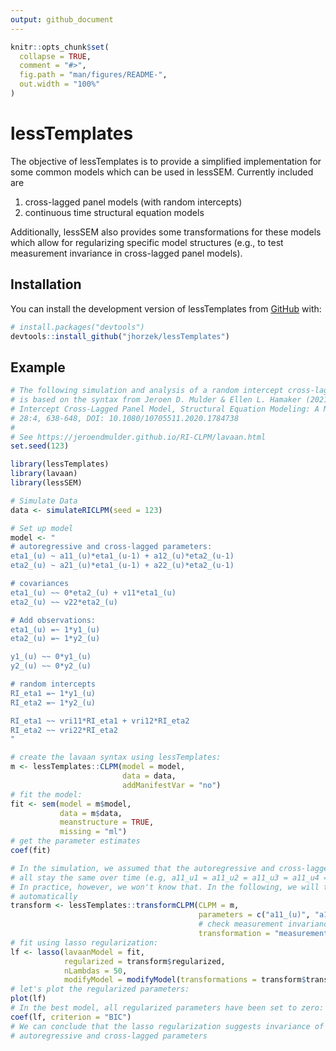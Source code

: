 ```yaml
---
output: github_document
---
```


<!-- README.md is generated from README.Rmd. Please edit that file -->

```r
knitr::opts_chunk$set(
  collapse = TRUE,
  comment = "#>",
  fig.path = "man/figures/README-",
  out.width = "100%"
)
```

# lessTemplates

The objective of lessTemplates is to provide a simplified implementation
for some common models which can be used in lessSEM. Currently included are

1. cross-lagged panel models (with random intercepts)
2. continuous time structural equation models

Additionally, lessSEM also provides some transformations for these models which
allow for regularizing specific model structures (e.g., to test measurement invariance
in cross-lagged panel models).

## Installation

You can install the development version of lessTemplates from [GitHub](https://github.com/) with:

``` r
# install.packages("devtools")
devtools::install_github("jhorzek/lessTemplates")
```

## Example

```r
# The following simulation and analysis of a random intercept cross-lagged panel model
# is based on the syntax from Jeroen D. Mulder & Ellen L. Hamaker (2021) Three Extensions of the Random
# Intercept Cross-Lagged Panel Model, Structural Equation Modeling: A Multidisciplinary Journal,
# 28:4, 638-648, DOI: 10.1080/10705511.2020.1784738
#
# See https://jeroendmulder.github.io/RI-CLPM/lavaan.html
set.seed(123)

library(lessTemplates)
library(lavaan)
library(lessSEM)

# Simulate Data
data <- simulateRICLPM(seed = 123)

# Set up model
model <- "
# autoregressive and cross-lagged parameters:
eta1_(u) ~ a11_(u)*eta1_(u-1) + a12_(u)*eta2_(u-1)
eta2_(u) ~ a21_(u)*eta1_(u-1) + a22_(u)*eta2_(u-1)

# covariances
eta1_(u) ~~ 0*eta2_(u) + v11*eta1_(u)
eta2_(u) ~~ v22*eta2_(u)

# Add observations:
eta1_(u) =~ 1*y1_(u)
eta2_(u) =~ 1*y2_(u)

y1_(u) ~~ 0*y1_(u)
y2_(u) ~~ 0*y2_(u)

# random intercepts
RI_eta1 =~ 1*y1_(u)
RI_eta2 =~ 1*y2_(u)

RI_eta1 ~~ vri11*RI_eta1 + vri12*RI_eta2
RI_eta2 ~~ vri22*RI_eta2
"

# create the lavaan syntax using lessTemplates:
m <- lessTemplates::CLPM(model = model,
                         data = data,
                         addManifestVar = "no")
# fit the model:
fit <- sem(model = m$model,
           data = m$data,
           meanstructure = TRUE,
           missing = "ml")
# get the parameter estimates
coef(fit)

# In the simulation, we assumed that the autoregressive and cross-lagged parameters
# all stay the same over time (e.g, a11_u1 = a11_u2 = a11_u3 = a11_u4 = a11_u5).
# In practice, however, we won't know that. In the following, we will test this
# automatically
transform <- lessTemplates::transformCLPM(CLPM = m,
                                          parameters = c("a11_(u)", "a12_(u)", "a21_(u)", "a22_(u)"),
                                          # check measurement invariance of these parameters:
                                          transformation = "measurementInvariance")
# fit using lasso regularization:
lf <- lasso(lavaanModel = fit,
            regularized = transform$regularized,
            nLambdas = 50,
            modifyModel = modifyModel(transformations = transform$transformation))
# let's plot the regularized parameters:
plot(lf)
# In the best model, all regularized parameters have been set to zero:
coef(lf, criterion = "BIC")
# We can conclude that the lasso regularization suggests invariance of the
# autoregressive and cross-lagged parameters
```


